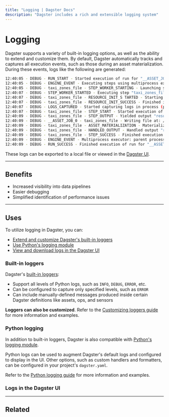 ```yaml
---
title: "Logging | Dagster Docs"
description: "Dagster includes a rich and extensible logging system"
---
```


# Logging

Dagster supports a variety of built-in logging options, as well as the ability to extend and customize them. By default, Dagster automatically tracks and captures all execution events, such as those during an asset materialization. During these events, logs like the following are generated:

```bash
12:40:05 - DEBUG - RUN_START - Started execution of run for "__ASSET_JOB_0".
12:40:05 - DEBUG - ENGINE_EVENT - Executing steps using multiprocess executor: parent process (pid: 86387)
12:40:05 - DEBUG - taxi_zones_file - STEP_WORKER_STARTING - Launching subprocess for "taxi_zones_file".
12:40:07 - DEBUG - STEP_WORKER_STARTED - Executing step "taxi_zones_file" in subprocess.
12:40:07 - DEBUG - taxi_zones_file - RESOURCE_INIT_S TARTED - Starting initialization of resources [io_manager].
12:40:07 - DEBUG - taxi_zones_file - RESOURCE_INIT_SUCCESS - Finished initialization of resources [io_manager].
12:40:07 - DEBUG - LOGS_CAPTURED - Started capturing logs in process (pid: 86390).
12:40:07 - DEBUG - taxi_zones_file - STEP_START - Started execution of step "taxi_zones_file".
12:40:09 - DEBUG - taxi_zones_file - STEP_OUTPUT - Yielded output "result" of type "Any". (Type check passed).
12:40:09 - DEBUG - __ASSET_JOB_0 - taxi_zones_file - Writing file at: /Users/erincochran/Desktop/dagster-examples/project-dagster-university/tmpfxsoltsc/storage/taxi_zones_file using PickledObjectFilesystemIOManager...
12:40:09 - DEBUG - taxi_zones_file - ASSET_MATERIALIZATION - Materialized value taxi_zones_file.
12:40:09 - DEBUG - taxi_zones_file - HANDLED_OUTPUT - Handled output "result" using IO manager "io_manager"
12:40:09 - DEBUG - taxi_zones_file - STEP_SUCCESS - Finished execution of step "taxi_zones_file" in 1.17s.
12:40:09 - DEBUG - ENGINE_EVENT - Multiprocess executor: parent process exiting after 4.38s (pid: 86387)
12:40:09 - DEBUG - RUN_SUCCESS - Finished execution of run for "__ASSET_JOB_0".
```

These logs can be exported to a local file or viewed in the [Dagster UI](#logs-in-the-dagster-ui).

---

## Benefits

- Increased visibility into data pipelines
- Easier debugging
- Simplified identification of performance issues

---

## Uses

To utilize logging in Dagster, you can:

- [Extend and customize Dagster's built-in loggers](#built-in-loggers)
- [Use Python's logging module](#python-logging)
- [View and download logs in the Dagster UI](#dagster-ui)

### Built-in loggers

Dagster's [built-in loggers](/concepts/logging/loggers):

- Support all levels of Python logs, such as `INFO`, `DEBUG`, `ERROR`, etc.
- Can be configured to capture only specified levels, such as `ERROR`
- Can include manually-defined messages produced inside certain Dagster definitions like assets, ops, and sensors

**Loggers can also be customized**. Refer to the [Customizing loggers guide](/concepts/logging/custom-loggers) for more information and examples.

### Python logging

In addition to built-in loggers, Dagster is also compatible with [Python's logging module](https://docs.python.org/3/library/logging.html).

Python logs can be used to augment Dagster's default logs and configured to display in the UI. Other options, such as custom handlers and formatters, can be configured in your project's `dagster.yaml`.

Refer to the [Python logging guide](/concepts/logging/python-logging) for more information and examples.

### Logs in the Dagster UI

<LoggingInDagsterUI />

---

## Related

<ArticleList>
  <ArticleListItem
    title="Loggers"
    href="/concepts/logging/loggers"
  ></ArticleListItem>
  <ArticleListItem
    title="Python logging"
    href="/concepts/logging/python-logging"
  ></ArticleListItem>
  <ArticleListItem
    title="Customizing loggers"
    href="/concepts/logging/custom-loggers"
  ></ArticleListItem>
  <ArticleListItem
    title="Dagster instance (dagster.yaml)"
    href="/deployment/dagster-instance"
  ></ArticleListItem>
</ArticleList>
